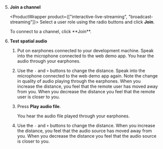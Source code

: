 <PlatformWrapper platform="web">

5. **Join a channel**

    <ProductWrapper product={["interactive-live-streaming", "broadcast-streaming"]}>
    Select a user role using the radio buttons and click **Join**.
    </ProductWrapper>

    <ProductWrapper product="video-calling, voice-calling">
    To connect to a channel, click **Join**.
    </ProductWrapper>

1. **Test spatial audio**

    1. Put on earphones connected to your development machine. Speak into the microphone connected to the web demo app. You hear the audio through your earphones.

    1. Use the `-` and `+` buttons to change the distance. Speak into the microphone connected to the web demo app again. Note the change in quality of audio playing through the earphones. When you increase the distance, you feel that the remote user has moved away from you. When you decrease the distance you feel that the remote user is closer to you.

    1. Press **Play audio file**.

        You hear the audio file played through your earphones. 

    1. Use the `-` and `+` buttons to change the distance. When you increase the distance, you feel that the audio source has moved away from you. When you decrease the distance you feel that the audio source is closer to you.
            
</PlatformWrapper>